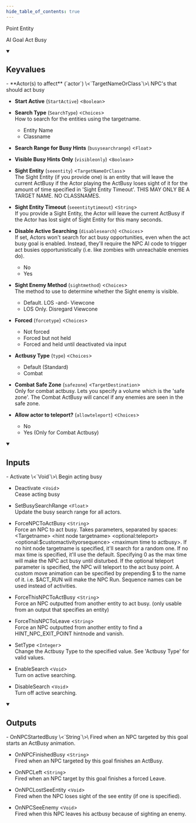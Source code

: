 ```yaml
---
hide_table_of_contents: true
---
```


<!---
!!!!!!
THIS PAGE IS AUTOGENERATED FROM GAME FGD DEFINITIONS!
DO NOT EDIT MANUALLY!
!!!!!!

In order to make edits, you can make an annotation file in /fgd_dump_overrides
-->


Point Entity

AI Goal Act Busy

<details open>
<summary><h2>Keyvalues</h2></summary>
- **Actor(s) to affect** (`actor`) \<`TargetNameOrClass`\>\
NPC's that should act busy

- **Start Active** (`StartActive`) \<`Boolean`\>

- **Search Type** (`SearchType`) \<`Choices`\>\
How to search for the entities using the targetname.
  - Entity Name 
  - Classname 


- **Search Range for Busy Hints** (`busysearchrange`) \<`Float`\>

- **Visible Busy Hints Only** (`visibleonly`) \<`Boolean`\>

- **Sight Entity** (`seeentity`) \<`TargetNameOrClass`\>\
The Sight Entity (if you provide one) is an entity that will leave the current ActBusy if the Actor playing the ActBusy loses sight of it for the amount of time specified in 'Sight Entity Timeout'. THIS MAY ONLY BE A TARGET NAME. NO CLASSNAMES.

- **Sight Entity Timeout** (`seeentitytimeout`) \<`String`\>\
If you provide a Sight Entity, the Actor will leave the current ActBusy if the Actor has lost sight of Sight Entity for this many seconds.

- **Disable Active Searching** (`disablesearch`) \<`Choices`\>\
If set, Actors won't search for act busy opportunities, even when the act busy goal is enabled. Instead, they'll require the NPC AI code to trigger act busies opportunistically (i.e. like zombies with unreachable enemies do).
  - No 
  - Yes 


- **Sight Enemy Method** (`sightmethod`) \<`Choices`\>\
The method to use to determine whether the Sight enemy is visible.
  - Default. LOS -and- Viewcone 
  - LOS Only. Disregard Viewcone 


- **Forced** (`forcetype`) \<`Choices`\>
  - Not forced 
  - Forced but not held 
  - Forced and held until deactivated via input 


- **Actbusy Type** (`type`) \<`Choices`\>
  - Default (Standard) 
  - Combat 


- **Combat Safe Zone** (`safezone`) \<`TargetDestination`\>\
Only for combat actbusy. Lets you specify a volume which is the 'safe zone'. The Combat ActBusy will cancel if any enemies are seen in the safe zone.

- **Allow actor to teleport?** (`allowteleport`) \<`Choices`\>
  - No 
  - Yes (Only for Combat Actbusy) 



 </details>
<details open>
<summary><h2>Inputs</h2></summary>
- Activate \<`Void`\>\
Begin acting busy

- Deactivate \<`Void`\>\
Cease acting busy

- SetBusySearchRange \<`Float`\>\
Update the busy search range for all actors.

- ForceNPCToActBusy \<`String`\>\
Force an NPC to act busy. Takes parameters, separated by spaces: &lt;Targetname&gt; &lt;hint node targetname&gt; &lt;optional:teleport&gt; &lt;optional:$customactivityorsequence&gt; &lt;maximum time to actbusy&gt;. If no hint node targetname is specified, it'll search for a random one. If no max time is specified, it'll use the default. Specifying 0 as the max time will make the NPC act busy until disturbed. If the optional teleport parameter is specified, the NPC will teleport to the act busy point. A custom move animation can be specified by prepending $ to the name of it. i.e. $ACT_RUN will make the NPC Run. Sequence names can be used instead of activities.

- ForceThisNPCToActBusy \<`String`\>\
Force an NPC outputted from another entity to act busy. (only usable from an output that specifies an entity)

- ForceThisNPCToLeave \<`String`\>\
Force an NPC outputted from another entity to find a HINT_NPC_EXIT_POINT hintnode and vanish.

- SetType \<`Integer`\>\
Change the Actbusy Type to the specified value. See 'Actbusy Type' for valid values.

- EnableSearch \<`Void`\>\
Turn on active searching.

- DisableSearch \<`Void`\>\
Turn off active searching.


 </details>
<details open>
<summary><h2>Outputs</h2></summary>
- OnNPCStartedBusy \<`String`\>\
Fired when an NPC targeted by this goal starts an ActBusy animation.

- OnNPCFinishedBusy \<`String`\>\
Fired when an NPC targeted by this goal finishes an ActBusy.

- OnNPCLeft \<`String`\>\
Fired when an NPC target by this goal finishes a forced Leave.

- OnNPCLostSeeEntity \<`Void`\>\
Fired when the NPC loses sight of the see entity (if one is specified).

- OnNPCSeeEnemy \<`Void`\>\
Fired when this NPC leaves his actbusy because of sighting an enemy.


 </details>